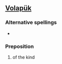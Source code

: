 ==[[Volapük]]==
===Alternative spellings===
*{{l|vo|bidü}}
===Preposition===
{{infl|vo|preposition}}

# of the kind